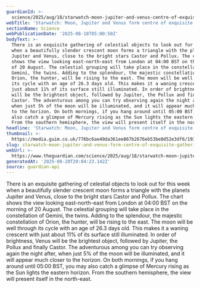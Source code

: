 ```yaml
---
guardianId: >-
  science/2025/aug/18/starwatch-moon-jupiter-and-venus-centre-of-exquisite-gathering
webTitle: 'Starwatch: Moon, Jupiter and Venus form centre of exquisite gathering'
sectionName: Science
webPublicationDate: '2025-08-18T05:00:50Z'
bodyText: >-
  There is an exquisite gathering of celestial objects to look out for this week
  when a beautifully slender crescent moon forms a triangle with the planets
  Jupiter and Venus, close to the bright stars Castor and Pollux. The chart
  shows the view looking east-north-east from London at 04:00 BST on the morning
  of 20 August. The celestial grouping will take place in the constellation of
  Gemini, the twins. Adding to the splendour, the majestic constellation of
  Orion, the hunter, will be rising to the east. The moon will be well through
  its cycle with an age of 26.3 days old. This makes it a waning crescent with
  just about 11% of its surface still illuminated. In order of brightness, Venus
  will be the brightest object, followed by Jupiter, the Pollux and finally
  Castor. The adventurous among you can try observing again the night after,
  when just 5% of the moon will be illuminated, and it will appear much closer
  to the horizon. On both mornings, if you hang around until 05:00 BST, you may
  also catch a glimpse of Mercury rising as the Sun lights the eastern horizon.
  From the southern hemisphere, the view will present itself in the north-east.
headline: 'Starwatch: Moon, Jupiter and Venus form centre of exquisite gathering'
thumbnail: >-
  https://media.guim.co.uk/776bc6ae49da361ee867b2676eb53be0d52e3df6/193_0_972_778/500.jpg
slug: starwatch-moon-jupiter-and-venus-form-centre-of-exquisite-gathering
webUrl: >-
  https://www.theguardian.com/science/2025/aug/18/starwatch-moon-jupiter-and-venus-centre-of-exquisite-gathering
generatedAt: '2025-08-28T20:04:23.142Z'
source: guardian-api
---
```

There is an exquisite gathering of celestial objects to look out for this week when a beautifully slender crescent moon forms a triangle with the planets Jupiter and Venus, close to the bright stars Castor and Pollux. The chart shows the view looking east-north-east from London at 04:00 BST on the morning of 20 August. The celestial grouping will take place in the constellation of Gemini, the twins. Adding to the splendour, the majestic constellation of Orion, the hunter, will be rising to the east. The moon will be well through its cycle with an age of 26.3 days old. This makes it a waning crescent with just about 11% of its surface still illuminated. In order of brightness, Venus will be the brightest object, followed by Jupiter, the Pollux and finally Castor. The adventurous among you can try observing again the night after, when just 5% of the moon will be illuminated, and it will appear much closer to the horizon. On both mornings, if you hang around until 05:00 BST, you may also catch a glimpse of Mercury rising as the Sun lights the eastern horizon. From the southern hemisphere, the view will present itself in the north-east.
